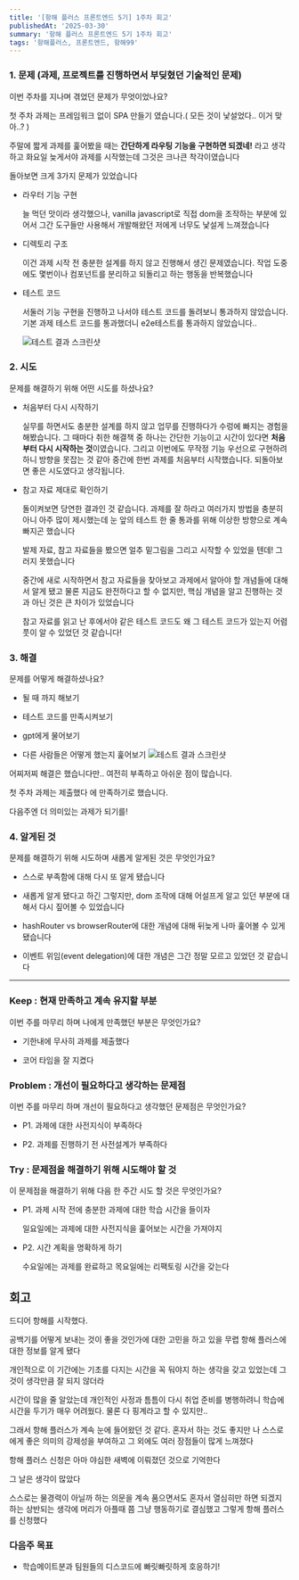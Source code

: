 ```yaml
---
title: '[항해 플러스 프론트엔드 5기] 1주차 회고'
publishedAt: '2025-03-30'
summary: '항해 플러스 프론트엔드 5기 1주차 회고'
tags: '항해플러스, 프론트엔드, 항해99'
---
```


### 1. 문제 **(과제, 프로젝트를 진행하면서 부딪혔던 기술적인 문제)**

이번 주차를 지나며 겪었던 문제가 무엇이었나요?

첫 주차 과제는 프레임워크 없이 SPA 만들기 였습니다.( 모든 것이 낯설었다.. 이거 맞아..? )

주말에 짧게 과제를 훑어봤을 때는 **간단하게 라우팅 기능을 구현하면 되겠네!** 라고 생각하고 화요일 늦게서야 과제를 시작했는데 그것은 크나큰 착각이였습니다

돌아보면 크게 3가지 문제가 있었습니다

- 라우터 기능 구현

  늘 먹던 맛이라 생각했으나, vanilla javascript로 직접 dom을 조작하는 부분에 있어서 그간 도구들만 사용해서 개발해왔던 저에게 너무도 낯설게 느껴졌습니다

- 디렉토리 구조

  이건 과제 시작 전 충분한 설계를 하지 않고 진행해서 생긴 문제였습니다. 작업 도중에도 몇번이나 컴포넌트를 분리하고 되돌리고 하는 행동을 반복했습니다

- 테스트 코드

  서둘러 기능 구현을 진행하고 나서야 테스트 코드를 돌려보니 통과하지 않았습니다. 기본 과제 테스트 코드를 통과했더니 e2e테스트를 통과하지 않았습니다..

  <Image
   src="/images/testfail.png"
   alt="테스트 결과 스크린샷"
   width={800}
   height={400}
  />

### **2. 시도**

문제를 해결하기 위해 어떤 시도를 하셨나요?

- 처음부터 다시 시작하기

  실무를 하면서도 충분한 설계를 하지 않고 업무를 진행하다가 수렁에 빠지는 경험을 해봤습니다. 그 때마다 취한 해결책 중 하나는 간단한 기능이고 시간이 있다면 **처음부터 다시 시작하는 것**이였습니다. 그리고 이번에도 무작정 기능 우선으로 구현하려 하니 방향을 못잡는 것 같아 중간에 한번 과제를 처음부터 시작했습니다. 되돌아보면 좋은 시도였다고 생각됩니다.

- 참고 자료 제대로 확인하기

  돌이켜보면 당연한 결과인 것 같습니다. 과제를 잘 하라고 여러가지 방법을 충분히 아니 아주 많이 제시했는데 눈 앞의 테스트 한 줄 통과를 위해 이상한 방향으로 계속 빠지곤 했습니다

  발제 자료, 참고 자료들을 봤으면 얼추 밑그림을 그리고 시작할 수 있었을 텐데! 그러지 못했습니다

  중간에 새로 시작하면서 참고 자료들을 찾아보고 과제에서 알아야 할 개념들에 대해서 알게 됐고 물론 지금도 완전하다고 할 수 없지만, 핵심 개념을 알고 진행하는 것과 아닌 것은 큰 차이가 있었습니다

  참고 자료를 읽고 난 후에서야 같은 테스트 코드도 왜 그 테스트 코드가 있는지 어렴풋이 알 수 있었던 것 같습니다!

### **3. 해결**

문제를 어떻게 해결하셨나요?

- 될 때 까지 해보기

- 테스트 코드를 만족시켜보기

- gpt에게 물어보기

- 다른 사람들은 어떻게 했는지 훑어보기
  <Image
   src="/images/testpass.png"
   alt="테스트 결과 스크린샷"
   width={800}
   height={400}
  />

어찌저찌 해결은 했습니다만.. 여전히 부족하고 아쉬운 점이 많습니다.

첫 주차 과제는 제출했다 에 만족하기로 했습니다.

다음주엔 더 의미있는 과제가 되기를!

### **4. 알게된 것**

문제를 해결하기 위해 시도하며 새롭게 알게된 것은 무엇인가요?

- 스스로 부족함에 대해 다시 또 알게 됐습니다

- 새롭게 알게 됐다고 하긴 그렇지만, dom 조작에 대해 어설프게 알고 있던 부분에 대해서 다시 짚어볼 수 있었습니다

- hashRouter vs browserRouter에 대한 개념에 대해 뒤늦게 나마 훑어볼 수 있게 됐습니다

- 이벤트 위임(event delegation)에 대한 개념은 그간 정말 모르고 있었던 것 같습니다

---

### **Keep : 현재 만족하고 계속 유지할 부분**

이번 주를 마무리 하며 나에게 만족했던 부분은 무엇인가요?

- 기한내에 무사히 과제를 제출했다

- 코어 타임을 잘 지켰다

### **Problem : 개선이 필요하다고 생각하는 문제점**

이번 주를 마무리 하며 개선이 필요하다고 생각했던 문제점은 무엇인가요?

- P1. 과제에 대한 사전지식이 부족하다

- P2. 과제를 진행하기 전 사전설계가 부족하다

### **Try : 문제점을 해결하기 위해 시도해야 할 것**

이 문제점을 해결하기 위해 다음 한 주간 시도 할 것은 무엇인가요?

- P1. 과제 시작 전에 충분한 과제에 대한 학습 시간을 들이자

  일요일에는 과제에 대한 사전지식을 훑어보는 시간을 가져야지

- P2. 시간 계획을 명확하게 하기

  수요일에는 과제를 완료하고 목요일에는 리팩토링 시간을 갖는다

## 회고

드디어 항해를 시작했다.

공백기를 어떻게 보내는 것이 좋을 것인가에 대한 고민을 하고 있을 무렵 항해 플러스에 대한 정보를 알게 됐다

개인적으로 이 기간에는 기초를 다지는 시간을 꼭 둬야지 하는 생각을 갖고 있었는데 그것이 생각만큼 잘 되지 않더라

시간이 많을 줄 알았는데 개인적인 사정과 틈틈이 다시 취업 준비를 병행하려니 학습에 시간을 두기가 매우 어려웠다. 물론 다 핑계라고 할 수 있지만..

그래서 항해 플러스가 계속 눈에 들어왔던 것 같다. 혼자서 하는 것도 좋지만 나 스스로에게 좋은 의미의 강제성을 부여하고 그 외에도 여러 장점들이 많게 느껴졌다

항해 플러스 신청은 아마 야심한 새벽에 이뤄졌던 것으로 기억한다

그 날은 생각이 많았다

스스로는 물경력이 아닐까 하는 의문을 계속 품으면서도 혼자서 열심히만 하면 되겠지 하는 상반되는 생각에 머리가 아플때 쯤 그냥 행동하기로 결심했고 그렇게 항해 플러스를 신청했다

### 다음주 목표

- 학습메이트분과 팀원들의 디스코드에 빠릿빠릿하게 호응하기!
